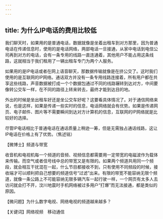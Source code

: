```yaml
---
---
---
```

title: 为什么IP电话的费用比较低
---






我们聊天时，如果用的是普通电话，数据就像是坐着出租车到对方那里，因为普通电话在传递信息时，使用的是电话网络，两部电话一旦接通，从家中电话到电信公司再到对方的电话，会有一条专用的线路一直连通着，其他用户不能占用这条线路，这就相当于我们租用了一辆出租车专门为两个人服务。

如果用的是IP电话或者在网上语音聊天，那数据传输就像是在挤公交了。这时我们使用的是互联网的IP网络。通话双方并没有一条专用线路连接着，所有用户都在共享这些线路，声音数据被打成一个个数据包通过不同的线路辗转到达对方，中间要像转公交车一样，在不同的路径上转来转去，最终才能到达目的地。

外出的时候是坐出租车好还是坐公交车好呢？这要看具体情况了。对于通信网络来说，也是这样，如果是传递一些实时的信息，电话网络就会有优势。如果是传递网页、电子邮件、图片等不需要瞬间到达对方计算机的信息，互联网的IP网络就是比较好的选择。

尽管IP电话相比于普通电话在通话质量上稍逊一筹，但是无需独占通话线路，这让IP电话在价格上有了优势。（焦述铭）





【微博士】频道与带宽

收音机和电视机每一个频道的音频、视频信息都需要用一定带宽的电磁波作为载体来传输。而空气或者信号线中总的带宽又是有限的。如果两个频道共用同一个频段，就会相互干扰混在一起，什么节目都接收不到，只有使用不同频段的时候，接收端才可以顺利把自己想要的频道信号“过滤”出来。有限的带宽不能容纳无限个频道，就像一条公路上不可能容纳无限多辆汽车一起行驶一样，一个网页有太多人去访问就会打不开，汶川地震时手机网络被过多用户“打爆”而无法接通，都是类似的原因。

【微问题】为什么数字电视、网络电视的频道越来越多？

【关键词】网络视频　移动通信